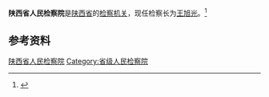 {{Infobox PRCG
|机构名称 = 陕西省人民检察院
|标志1    = Supreme_People's_Procuratorate_of_P.R.China's_badge_.svg
|标志1说明 = [[中华人民共和国人民检察院检徽|中华人民共和国人民检察院检徽]]
|职位1    = [[检察长|检察长]]
|人员1    = [[王旭光|王旭光]]
|衔级1    = [[二级大检察官|二级大检察官]]
|职位2    =
|人员2    =
|职位3    =
|人员3    =
|职位4    =
|人员4    =
|授权法源 = [[中华人民共和国宪法|中华人民共和国宪法]]<br />[[s:中华人民共和国刑法|中华人民共和国刑法]]<br />[[s:中华人民共和国刑事诉讼法|中华人民共和国刑事诉讼法]]
|组织法规 = [[s:中华人民共和国人民检察院组织法|中华人民共和国人民检察院组织法]]
|业务上级 = [[中华人民共和国最高人民检察院|中华人民共和国最高人民检察院]]
|组织上级 = [[陕西省人民代表大会|陕西省人民代表大会]]<br />[[陕西省人民代表大会常务委员会|陕西省人民代表大会常务委员会]]
|中共上级 = [[中国共产党陕西省委员会|中国共产党陕西省委员会]]
|中共本级 = 中国共产党陕西省人民检察院党组
|机构类型 = [[检察机关|法律监督机关]]
|行政级别 = 副省级
|地址1    = [[陕西省|陕西省]]
|前身     = 
|邮编1    =
|电话1    =
|网站     = 
|网址     = 
}}
'''陕西省人民检察院'''是[[陕西省|陕西省]]的[[检察机关|检察机关]]，现任检察长为[[王旭光|王旭光]]。<ref>{{Cite book|title=中国法律年鉴 2018|author=伍晓梅主编; 中国法律年鉴编辑部编|publisher=中国法律年鉴社|year=|issn=1003-1715|location=|pages=}}</ref>

== 参考资料 ==
{{reflist}}

{{中华人民共和国检察机关}}

[[Category:陕西省人民检察院|]]
[[Category:省级人民检察院|Category:省级人民检察院]]